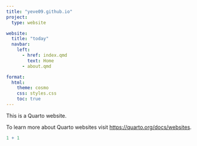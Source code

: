 ```yaml
---
title: "yeve09.github.io"
project:
  type: website

website:
  title: "today"
  navbar:
    left:
      - href: index.qmd
        text: Home
      - about.qmd

format:
  html:
    theme: cosmo
    css: styles.css
    toc: true
---
```


This is a Quarto website.

To learn more about Quarto websites visit <https://quarto.org/docs/websites>.

```r
1 + 1
```
